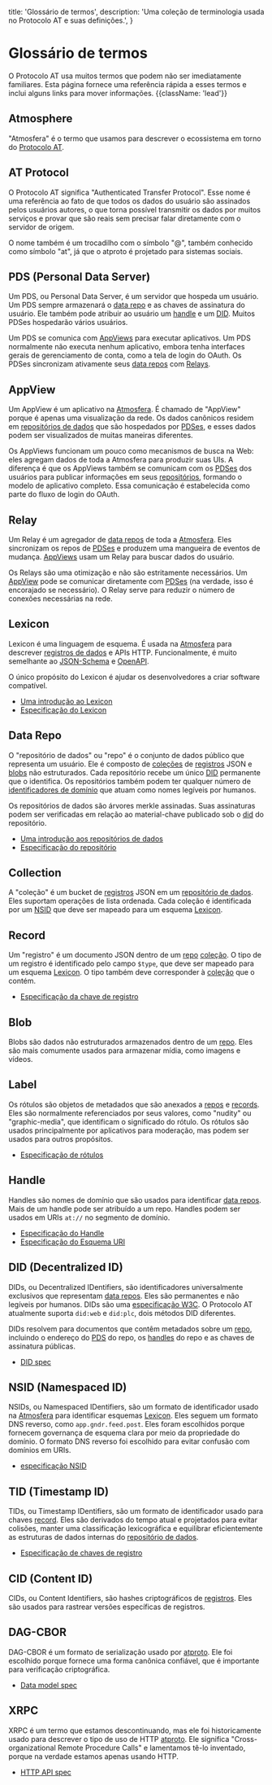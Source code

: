   title: 'Glossário de termos',
  description:
    'Uma coleção de terminologia usada no Protocolo AT e suas definições.',
}

# Glossário de termos

O Protocolo AT usa muitos termos que podem não ser imediatamente familiares. Esta página fornece uma referência rápida a esses termos e inclui alguns links para mover informações. {{className: 'lead'}}

## Atmosphere

"Atmosfera" é o termo que usamos para descrever o ecossistema em torno do [Protocolo AT](#at-protocol).

## AT Protocol

O Protocolo AT significa "Authenticated Transfer Protocol". Esse nome é uma referência ao fato de que todos os dados do usuário são assinados pelos usuários autores, o que torna possível transmitir os dados por muitos serviços e provar que são reais sem precisar falar diretamente com o servidor de origem.

O nome também é um trocadilho com o símbolo "@", também conhecido como símbolo "at", já que o atproto é projetado para sistemas sociais.

## PDS (Personal Data Server)

Um PDS, ou Personal Data Server, é um servidor que hospeda um usuário. Um PDS sempre armazenará o [data repo](#data-repo) e as chaves de assinatura do usuário. Ele também pode atribuir ao usuário um [handle](#handle) e um [DID](#did-decentralized-id). Muitos PDSes hospedarão vários usuários.

Um PDS se comunica com [AppViews](#appview) para executar aplicativos. Um PDS normalmente não executa nenhum aplicativo, embora tenha interfaces gerais de gerenciamento de conta, como a tela de login do OAuth. Os PDSes sincronizam ativamente seus [data repos](#data-repo) com [Relays](#relay).

## AppView

Um AppView é um aplicativo na [Atmosfera](#atmosphere). É chamado de "AppView" porque é apenas uma visualização da rede. Os dados canônicos residem em [repositórios de dados](#data-repo) que são hospedados por [PDSes](#pds-personal-data-server), e esses dados podem ser visualizados de muitas maneiras diferentes.

Os AppViews funcionam um pouco como mecanismos de busca na Web: eles agregam dados de toda a Atmosfera para produzir suas UIs. A diferença é que os AppViews também se comunicam com os [PDSes](#pds) dos usuários para publicar informações em seus [repositórios](#data-repo), formando o modelo de aplicativo completo. Essa comunicação é estabelecida como parte do fluxo de login do OAuth.

## Relay

Um Relay é um agregador de [data repos](#data-repo) de toda a [Atmosfera](#atmosphere). Eles sincronizam os repos de [PDSes](#pds) e produzem uma mangueira de eventos de mudança. [AppViews](#appview) usam um Relay para buscar dados do usuário.

Os Relays são uma otimização e não são estritamente necessários. Um [AppView](#appview) pode se comunicar diretamente com [PDSes](#pds) (na verdade, isso é encorajado se necessário). O Relay serve para reduzir o número de conexões necessárias na rede.

## Lexicon

Lexicon é uma linguagem de esquema. É usada na [Atmosfera](#atmosphere) para descrever [registros de dados](#registro) e APIs HTTP. Funcionalmente, é muito semelhante ao [JSON-Schema](https://json-schema.org/) e [OpenAPI](https://www.openapis.org/).

O único propósito do Lexicon é ajudar os desenvolvedores a criar software compatível.

- [Uma introdução ao Lexicon](/guides/lexicon)
- [Especificação do Lexicon](/specs/lexicon)

## Data Repo

O "repositório de dados" ou "repo" é o conjunto de dados público que representa um usuário. Ele é composto de [coleções](#collection) de [registros](#record) JSON e [blobs](#blob) não estruturados. Cada repositório recebe um único [DID](#did-decentralized-id) permanente que o identifica. Os repositórios também podem ter qualquer número de [identificadores de domínio](#handle) que atuam como nomes legíveis por humanos.

Os repositórios de dados são árvores merkle assinadas. Suas assinaturas podem ser verificadas em relação ao material-chave publicado sob o [did](#did-decentralized-id) do repositório.

- [Uma introdução aos repositórios de dados](/guides/data-repos)
- [Especificação do repositório](/specs/repository)

## Collection

A "coleção" é um bucket de [registros](#record) JSON em um [repositório de dados](#data-repo). Eles suportam operações de lista ordenada. Cada coleção é identificada por um [NSID](#nsid-namespaced-id) que deve ser mapeado para um esquema [Lexicon](#lexicon).

## Record

Um "registro" é um documento JSON dentro de um [repo](#data-repo) [coleção](#collection). O tipo de um registro é identificado pelo campo `$type`, que deve ser mapeado para um esquema [Lexicon](#lexicon). O tipo também deve corresponder à [coleção](#collection) que o contém.

- [Especificação da chave de registro](/specs/record-key)

## Blob

Blobs são dados não estruturados armazenados dentro de um [repo](#data-repo). Eles são mais comumente usados ​​para armazenar mídia, como imagens e vídeos.

## Label

Os rótulos são objetos de metadados que são anexados a [repos](#data-repo) e [records](#record). Eles são normalmente referenciados por seus valores, como "nudity" ou "graphic-media", que identificam o significado do rótulo. Os rótulos são usados ​​principalmente por aplicativos para moderação, mas podem ser usados ​​para outros propósitos.

- [Especificação de rótulos](/specs/label)

## Handle

Handles são nomes de domínio que são usados ​​para identificar [data repos](#data-repo). Mais de um handle pode ser atribuído a um repo. Handles podem ser usados ​​em URIs `at://` no segmento de domínio.

- [Especificação do Handle](/specs/handle)
- [Especificação do Esquema URI](/specs/at-uri-scheme)

## DID (Decentralized ID)

DIDs, ou Decentralized IDentifiers, são identificadores universalmente exclusivos que representam [data repos](#data-repo). Eles são permanentes e não legíveis por humanos. DIDs são uma [especificação W3C](https://www.w3.org/TR/did-core/). O Protocolo AT atualmente suporta `did:web` e `did:plc`, dois métodos DID diferentes.

DIDs resolvem para documentos que contêm metadados sobre um [repo](#data-repo), incluindo o endereço do [PDS](#pds) do repo, os [handles](#handle) do repo e as chaves de assinatura públicas.

- [DID spec](/specs/did)

## NSID (Namespaced ID)

NSIDs, ou Namespaced IDentifiers, são um formato de identificador usado na [Atmosfera](#atmosphere) para identificar esquemas [Lexicon](#lexicon). Eles seguem um formato DNS reverso, como `app.gndr.feed.post`. Eles foram escolhidos porque fornecem governança de esquema clara por meio da propriedade do domínio. O formato DNS reverso foi escolhido para evitar confusão com domínios em URIs.

- [especificação NSID](/specs/nsid)

## TID (Timestamp ID)

TIDs, ou Timestamp IDentifiers, são um formato de identificador usado para chaves [record](#record). Eles são derivados do tempo atual e projetados para evitar colisões, manter uma classificação lexicográfica e equilibrar eficientemente as estruturas de dados internas do [repositório de dados](#data-repo).

- [Especificação de chaves de registro](/specs/record-key)

## CID (Content ID)

CIDs, ou Content Identifiers, são hashes criptográficos de [registros](#record). Eles são usados ​​para rastrear versões específicas de registros.

## DAG-CBOR

DAG-CBOR é um formato de serialização usado por [atproto](#at-protocol). Ele foi escolhido porque fornece uma forma canônica confiável, que é importante para verificação criptográfica.

- [Data model spec](/specs/data-model)

## XRPC

XRPC é um termo que estamos descontinuando, mas ele foi historicamente usado para descrever o tipo de uso de HTTP [atproto](#at-protocol). Ele significa "Cross-organizational Remote Procedure Calls" e lamentamos tê-lo inventado, porque na verdade estamos apenas usando HTTP.

- [HTTP API spec](/specs/xrpc)
